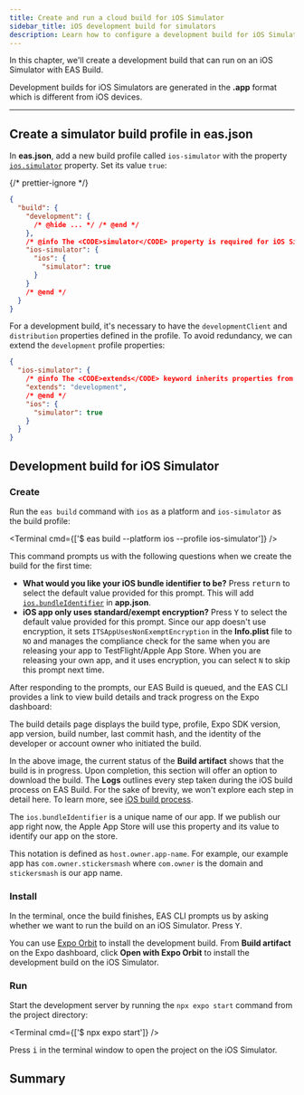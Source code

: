 ```yaml
---
title: Create and run a cloud build for iOS Simulator
sidebar_title: iOS development build for simulators
description: Learn how to configure a development build for iOS Simulators using EAS Build.
---
```



In this chapter, we'll create a development build that can run on an iOS Simulator with EAS Build.

Development builds for iOS Simulators are generated in the **.app** format which is different from iOS devices.

<VideoBoxLink videoId="SgL97PFZctg" title="Watch: Creating a development build for iOS Simulator" />

---

## Create a simulator build profile in eas.json

In **eas.json**, add a new build profile called `ios-simulator` with the property [`ios.simulator`](/eas/json/#simulator) property. Set its value `true`:

{/* prettier-ignore */}
```json eas.json
{
  "build": {
    "development": {
      /* @hide ... */ /* @end */
    },
    /* @info The <CODE>simulator</CODE> property is required for iOS Simulator builds. */
    "ios-simulator": {
      "ios": {
        "simulator": true
      }
    }
    /* @end */
  }
}
```

For a development build, it's necessary to have the `developmentClient` and `distribution` properties defined in the profile. To avoid redundancy, we can extend the `development` profile properties:

```json eas.json
{
  "ios-simulator": {
    /* @info The <CODE>extends</CODE> keyword inherits properties from the <CODE>development</CODE> profile. */
    "extends": "development",
    /* @end */
    "ios": {
      "simulator": true
    }
  }
}
```

## Development build for iOS Simulator

<Step label="1">

### Create

Run the `eas build` command with `ios` as a platform and `ios-simulator` as the build profile:

<Terminal cmd={['$ eas build --platform ios --profile ios-simulator']} />

This command prompts us with the following questions when we create the build for the first time:

- **What would you like your iOS bundle identifier to be?** Press <kbd>return</kbd> to select the default value provided for this prompt. This will add [`ios.bundleIdentifier`](/versions/latest/config/app/#package) in **app.json**.
- **iOS app only uses standard/exempt encryption?** Press <kbd>Y</kbd> to select the default value provided for this prompt. Since our app doesn't use encryption, it sets `ITSAppUsesNonExemptEncryption` in the **Info.plist** file to `NO` and manages the compliance check for the same when you are releasing your app to TestFlight/Apple App Store. When you are releasing your own app, and it uses encryption, you can select `N` to skip this prompt next time.

After responding to the prompts, our EAS Build is queued, and the EAS CLI provides a link to view build details and track progress on the Expo dashboard:

<ContentSpotlight
  alt="iOS Simulator build details page"
  src="/static/images/tutorial/eas/ios-sim-build.png"
  className="max-w-[800px]"
/>

<Collapsible summary="What does a build details page contain?">

The build details page displays the build type, profile, Expo SDK version, app version, build number, last commit hash, and the identity of the developer or account owner who initiated the build.

In the above image, the current status of the **Build artifact** shows that the build is in progress. Upon completion, this section will offer an option to download the build. The **Logs** outlines every step taken during the iOS build process on EAS Build. For the sake of brevity, we won't explore each step in detail here. To learn more, see [iOS build process](/build-reference/ios-builds/).

</Collapsible>

<Collapsible summary="What is iOS bundle identifier?">

The `ios.bundleIdentifier` is a unique name of our app. If we publish our app right now, the Apple App Store will use this property and its value to identify our app on the store.

This notation is defined as `host.owner.app-name`. For example, our example app has `com.owner.stickersmash` where `com.owner` is the domain and `stickersmash` is our app name.

</Collapsible>

</Step>

<Step label="2">

### Install

In the terminal, once the build finishes, EAS CLI prompts us by asking whether we want to run the build on an iOS Simulator. Press <kbd>Y</kbd>.

<ContentSpotlight
  alt="EAS CLI automatically gives option to run a build on iOS Simulator"
  src="/static/images/tutorial/eas/ios-sim-cli.png"
  className="max-w-[480px]"
/>

<Collapsible summary="Alternate: Use Expo Orbit">

You can use [Expo Orbit](https://expo.dev/orbit) to install the development build. From **Build artifact** on the Expo dashboard, click **Open with Expo Orbit** to install the development build on the iOS Simulator.

</Collapsible>

</Step>

<Step label="3">

### Run

Start the development server by running the `npx expo start` command from the project directory:

<Terminal cmd={['$ npx expo start']} />

Press <kbd>i</kbd> in the terminal window to open the project on the iOS Simulator.

</Step>

## Summary

<ProgressTracker
  currentChapterIndex={2}
  name="EAS_TUTORIAL"
  summary="We successfully used EAS Build to create and run development builds on iOS Simulators."
  nextChapterDescription="In the next chapter, let's create a development build for iOS, install it on a device, and get it running."
  nextChapterTitle="Create and run a cloud build for iOS device"
  nextChapterLink="/tutorial/eas/ios-development-build-for-devices/"
/>
